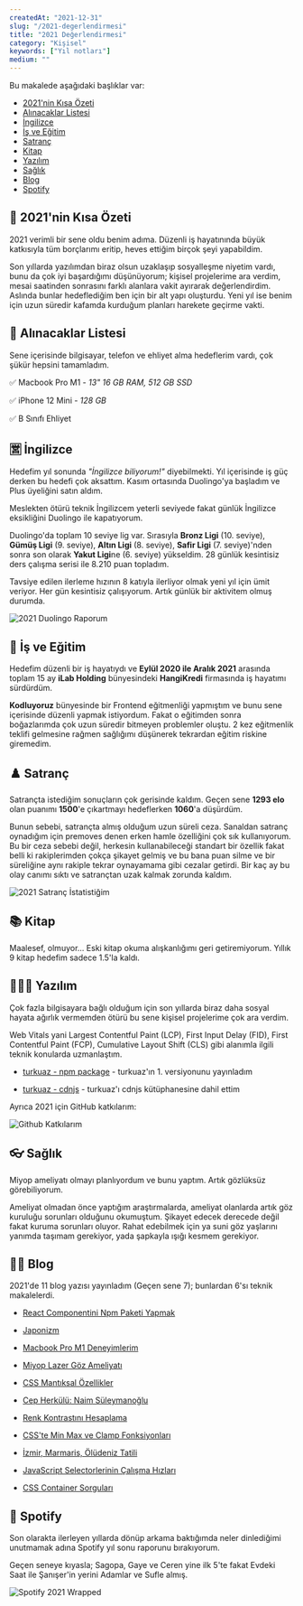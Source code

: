```yaml
---
createdAt: "2021-12-31"
slug: "/2021-degerlendirmesi"
title: "2021 Değerlendirmesi"
category: "Kişisel"
keywords: ["Yıl notları"]
medium: ""
---
```


Bu makalede aşağıdaki başlıklar var:

- <a href="#2021nin-kisa-ozeti">2021'nin Kısa Özeti</a>
- <a href="#alinacaklar-listesi">Alınacaklar Listesi</a>
- <a href="#ingilizce">İngilizce</a>
- <a href="#is-ve-egitim">İş ve Eğitim</a>
- <a href="#satranc">Satranç</a>
- <a href="#kitap">Kitap</a>
- <a href="#yazilim">Yazılım</a>
- <a href="#saglik">Sağlık</a>
- <a href="#blog">Blog</a>
- <a href="#spotify">Spotify</a>

## 💠 2021'nin Kısa Özeti

2021 verimli bir sene oldu benim adıma. Düzenli iş hayatınında büyük katkısıyla tüm borçlarımı eritip, heves ettiğim birçok şeyi yapabildim.

Son yıllarda yazılımdan biraz olsun uzaklaşıp sosyalleşme niyetim vardı, bunu da çok iyi başardığımı düşünüyorum; kişisel projelerime ara verdim, mesai saatinden sonrasını farklı alanlara vakit ayırarak değerlendirdim. Aslında bunlar hedeflediğim ben için bir alt yapı oluşturdu. Yeni yıl ise benim için uzun süredir kafamda kurduğum planları harekete geçirme vakti.

## 🛒 Alınacaklar Listesi

Sene içerisinde bilgisayar, telefon ve ehliyet alma hedeflerim vardı, çok şükür hepsini tamamladım.

✅ Macbook Pro M1 - _13" 16 GB RAM, 512 GB SSD_

✅ iPhone 12 Mini - _128 GB_

✅ B Sınıfı Ehliyet

## 🈺 İngilizce

Hedefim yıl sonunda _"İngilizce biliyorum!"_ diyebilmekti. Yıl içerisinde iş güç derken bu hedefi çok aksattım. Kasım ortasında Duolingo'ya başladım ve Plus üyeliğini satın aldım.

Meslekten ötürü teknik İngilizcem yeterli seviyede fakat günlük İngilizce eksikliğini Duolingo ile kapatıyorum.

Duolingo'da toplam 10 seviye lig var. Sırasıyla **Bronz Ligi** (10. seviye), **Gümüş Ligi** (9. seviye), **Altın Ligi** (8. seviye), **Safir Ligi** (7. seviye)'nden sonra son olarak **Yakut Ligi**ne (6. seviye) yükseldim. 28 günlük kesintisiz ders çalışma serisi ile 8.210 puan topladım.

Tavsiye edilen ilerleme hızının 8 katıyla ilerliyor olmak yeni yıl için ümit veriyor. Her gün kesintisiz çalışıyorum. Artık günlük bir aktivitem olmuş durumda.

![2021 Duolingo Raporum](/blog/2021-12-31/duolingo-2021.jpg)

## 🏢 İş ve Eğitim

Hedefim düzenli bir iş hayatıydı ve **Eylül 2020 ile Aralık 2021** arasında toplam 15 ay **iLab Holding** bünyesindeki **HangiKredi** firmasında iş hayatımı sürdürdüm.

**Kodluyoruz** bünyesinde bir Frontend eğitmenliği yapmıştım ve bunu sene içerisinde düzenli yapmak istiyordum. Fakat o eğitimden sonra boğazlarımda çok uzun süredir bitmeyen problemler oluştu. 2 kez eğitmenlik teklifi gelmesine rağmen sağlığımı düşünerek tekrardan eğitim riskine giremedim.

## ♟️ Satranç

Satrançta istediğim sonuçların çok gerisinde kaldım. Geçen sene **1293 elo** olan puanımı **1500**'e çıkartmayı hedeflerken **1060**'a düşürdüm.

Bunun sebebi, satrançta almış olduğum uzun süreli ceza. Sanaldan satranç oynadığım için premoves denen erken hamle özelliğini çok sık kullanıyorum. Bu bir ceza sebebi değil, herkesin kullanabileceği standart bir özellik fakat belli ki rakiplerimden çokça şikayet gelmiş ve bu bana puan silme ve bir süreliğine aynı rakiple tekrar oynayamama gibi cezalar getirdi. Bir kaç ay bu olay canımı sıktı ve satrançtan uzak kalmak zorunda kaldım.

![2021 Satranç İstatistiğim](/blog/2021-12-31/chess-2021.jpg)

## 📚 Kitap

Maalesef, olmuyor... Eski kitap okuma alışkanlığımı geri getiremiyorum. Yıllık 9 kitap hedefim sadece 1.5'la kaldı.

## 👨🏻‍💻 Yazılım

Çok fazla bilgisayara bağlı olduğum için son yıllarda biraz daha sosyal hayata ağırlık vermemden ötürü bu sene kişisel projelerime çok ara verdim.

Web Vitals yani Largest Contentful Paint (LCP), First Input Delay (FID), First Contentful Paint (FCP), Cumulative Layout Shift (CLS) gibi alanımla ilgili teknik konularda uzmanlaştım.

- <a href="https://www.npmjs.com/package/turkuaz" target="_blank" rel="noopener noreferrer">turkuaz - npm package</a> - turkuaz'ın 1. versiyonunu yayınladım

- <a href="https://cdnjs.com/libraries/turkuaz" target="_blank" rel="noopener noreferrer">turkuaz - cdnjs</a> - turkuaz'ı cdnjs kütüphanesine dahil ettim

Ayrıca 2021 için GitHub katkılarım:

![Github Katkılarım](/blog/2021-12-31/github-2021.png)

## 👓 Sağlık

Miyop ameliyatı olmayı planlıyordum ve bunu yaptım. Artık gözlüksüz görebiliyorum.

Ameliyat olmadan önce yaptığım araştırmalarda, ameliyat olanlarda artık göz kuruluğu sorunları olduğunu okumuştum. Şikayet edecek derecede değil fakat kuruma sorunları oluyor. Rahat edebilmek için ya suni göz yaşlarını yanımda taşımam gerekiyor, yada şapkayla ışığı kesmem gerekiyor.

## ✍🏻 Blog

2021'de 11 blog yazısı yayınladım (Geçen sene 7); bunlardan 6'sı teknik makalelerdi.

- <a href="/blog/react-componentini-npm-paketi-yapmak">React Componentini Npm Paketi Yapmak</a>

- <a href="/blog/japonizm">Japonizm</a>

- <a href="/blog/macbook-pro-m1-deneyimlerim">Macbook Pro M1 Deneyimlerim</a>

- <a href="/blog/miyop-lazer-goz-ameliyati">Miyop Lazer Göz Ameliyatı</a>

- <a href="/blog/css-mantiksal-ozellikler">CSS Mantıksal Özellikler</a>

- <a href="/blog/cep-herkulu-naim-suleymanoglu">Cep Herkülü: Naim Süleymanoğlu</a>

- <a href="/blog/renk-kontrastini-hesaplama">Renk Kontrastını Hesaplama</a>

- <a href="/blog/csste-min-max-ve-clamp-fonksiyonlari">CSS'te Min Max ve Clamp Fonksiyonları</a>

- <a href="/blog/izmir-marmaris-oludeniz-tatili">İzmir, Marmaris, Ölüdeniz Tatili</a>

- <a href="/blog/javascript-selectorlerinin-calisma-hizlari">JavaScript Selectorlerinin Çalışma Hızları</a>

- <a href="/blog/css-container-sorgulari">CSS Container Sorguları</a>

## 🎵 Spotify

Son olarakta ilerleyen yıllarda dönüp arkama baktığımda neler dinlediğimi unutmamak adına Spotify yıl sonu raporunu bırakıyorum.

Geçen seneye kıyasla; Sagopa, Gaye ve Ceren yine ilk 5'te fakat Evdeki Saat ile Şanışer'in yerini Adamlar ve Sufle almış.

![Spotify 2021 Wrapped](/blog/2021-12-31/spotify-2021.jpg)
